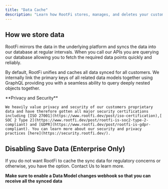 ```yaml
---
title: "Data Cache"
description: "Learn how RootFi stores, manages, and deletes your customers data."
---
```


## How we store data

RootFi mirrors the data in the underlying platform and syncs the data into our database at regular intervals. When you call our APIs you are querying our database allowing you to fetch the required data points quickly and reliably.

By default, RootFi unifies and caches all data synced for all customers. We internally link the primary keys of all related data models together using GraphQL providing you with a seamless ability to query deeply nested objects together.

<Note>
    **Privacy and Security**
    
    We heavily value privacy and security of our customers proprietary data and have therefore gotten all major security certifications including [ISO 27001](https://www.rootfi.dev/post/iso-certification),[ SOC 2 Type 2](https://www.rootfi.dev/post/rootfi-is-soc2-type-2-compliant) and [GDPR](https://www.rootfi.dev/post/rootfi-is-gdpr-compliant). You can learn more about our security and privacy practices [here](https://security.rootfi.dev/).

</Note>

## Disabling Save Data (Enterprise Only)

If you do not want RootFi to cache the sync data for regulatory concerns or otherwise, you have the option. Contact Us to learn more.

**Make sure to enable a Data Model changes webhook so that you can receive all the synced data**
